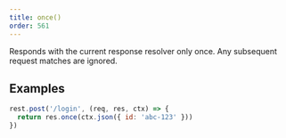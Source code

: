 ```yaml
---
title: once()
order: 561
---
```


Responds with the current response resolver only once. Any subsequent request matches are ignored.

## Examples

```js showLineNumbers focusedLines=2
rest.post('/login', (req, res, ctx) => {
  return res.once(ctx.json({ id: 'abc-123' }))
})
```
